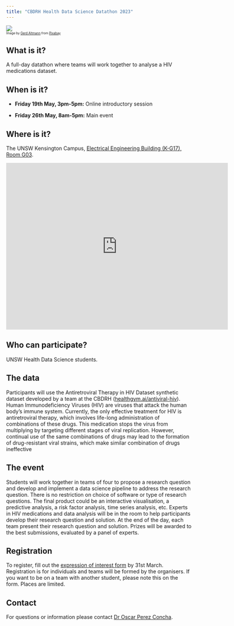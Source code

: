 ```yaml
---
title: "CBDRH Health Data Science Datathon 2023"
---
```


![](images/artificial-intelligence-gfa19cdaa6_1920.jpg)
<div style="font-size:0.6em;"> Image by <a href="https://pixabay.com/users/geralt-9301/?utm_source=link-attribution&amp;utm_medium=referral&amp;utm_campaign=image&amp;utm_content=4389372">Gerd Altmann</a> from <a href="https://pixabay.com//?utm_source=link-attribution&amp;utm_medium=referral&amp;utm_campaign=image&amp;utm_content=4389372">Pixabay</a></div>

## What is it?

A full-day datathon where teams will work together to analyse a HIV medications dataset. 

## When is it?

* **Friday 19th May, 3pm-5pm:** Online introductory session

* **Friday 26th May, 8am-5pm:** Main event

## Where is it?

The UNSW Kensington Campus, [Electrical Engineering Building (K-G17), Room G03](https://www.learningenvironments.unsw.edu.au/physical-spaces/electrical-engineering-bldg/k-g17-g03-electrical-engineering-g03). 

<iframe src="https://www.google.com/maps/embed?pb=!1m18!1m12!1m3!1d3310.905712724223!2d151.2294626156775!3d-33.917826180642614!2m3!1f0!2f0!3f0!3m2!1i1024!2i768!4f13.1!3m3!1m2!1s0x0%3A0xae9b690cb686f09f!2sSchool%20of%20Computer%20Science%20and%20Engineering!5e0!3m2!1sen!2sau!4v1675046472664!5m2!1sen!2sau" width="600" height="450" style="border:0;" allowfullscreen="" loading="lazy" referrerpolicy="no-referrer-when-downgrade"></iframe>


## Who can participate?
UNSW Health Data Science students.

## The data

Participants will use the Antiretroviral Therapy in HIV Dataset synthetic dataset developed by a team at the CBDRH ([healthgym.ai/antiviral-hiv](https://healthgym.ai/antiviral-hiv/)). Human Immunodeficiency Viruses (HIV) are viruses that attack the human body’s immune system. Currently, the only effective treatment for HIV is antiretroviral therapy, which involves life-long administration of combinations of these drugs. This medication stops the virus from multiplying by targeting different stages of viral replication. However, continual use of the same combinations of drugs may lead to the formation of drug-resistant viral strains, which make similar combination of drugs ineffective

## The event
Students will work together in teams of four to propose a research question and develop and implement a data science pipeline to address the research question. There is no restriction on choice of software or type of research questions. The final product could be an interactive visualisation, a predictive analysis, a risk factor analysis, time series analysis, etc. Experts in HIV medications and data analysis will be in the room to help participants develop their research question and solution.
At the end of the day, each team present their research question and solution. Prizes will be awarded to the best submissions, evaluated by a panel of experts. 

## Registration
To register, fill out the [expression of interest form](https://forms.office.com/r/Ya4dL7iiPM) by 31st March. Registration is for individuals and teams will be formed by the organisers. If you want to be on a team with another student, please note this on the form. Places are limited.

## Contact
For questions or information please contact <a href="mailto:o.perezconcha@unsw.edu.au">Dr Oscar Perez Concha</a>.  
